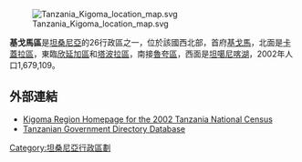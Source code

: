 [[Image:Tanzania_Kigoma_location_map.svg|thumb]]

'''基戈馬區'''是[[坦桑尼亞|坦桑尼亞]]的26行政區之一，位於該國西北部，首府[[基戈馬|基戈馬]]，北面是[[卡蓋拉區|卡蓋拉區]]，東臨[[欣延加區|欣延加區]]和[[塔波拉區|塔波拉區]]，南接[[魯夸區|魯夸區]]，西面是[[坦噶尼喀湖|坦噶尼喀湖]]，2002年人口1,679,109。

==外部連結==
*[https://web.archive.org/web/20031215151242/http://www.tanzania.go.tz/census/census/kigoma.htm Kigoma Region Homepage for the 2002 Tanzania National Census]
*[https://web.archive.org/web/20060125020114/http://www.tanzania.go.tz/govdirf.html Tanzanian Government Directory Database]

{{coord|5|00|S|30|00|E|region:TZ_type:adm1st_source:GNS-enwiki|display=title}}

{{坦尚尼亞行政區劃}}

[[Category:坦桑尼亞行政區劃|Category:坦桑尼亞行政區劃]]


{{Tanzania-stub}}